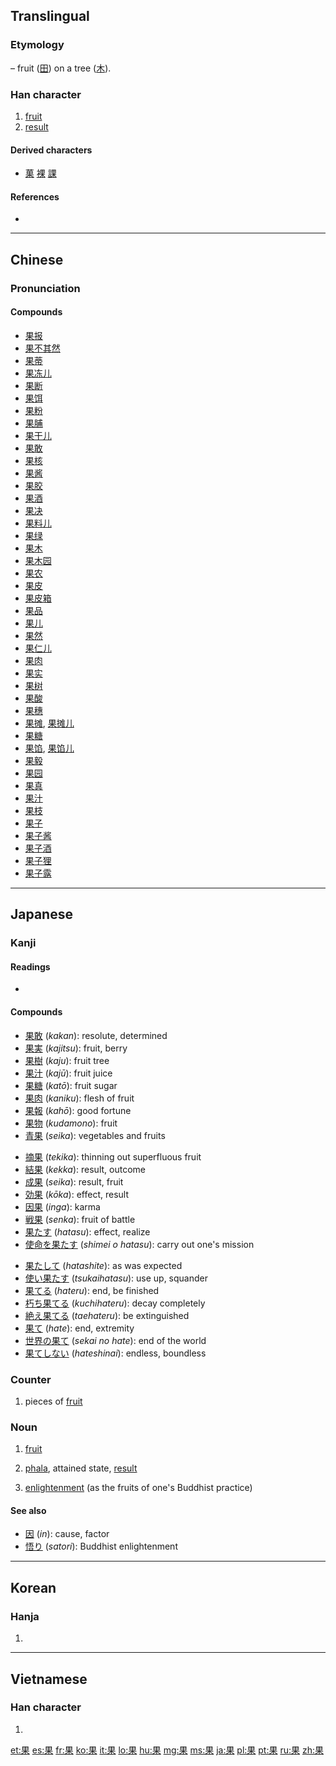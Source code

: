 {{also|杲}}
==Translingual==
{{stroke order|strokes=8}}

===Etymology===
{{Han compound|田|t1=fruit|木|t2=tree|ls=p}} – fruit ([[田]]) on a tree ([[木]]).

===Han character===
{{Han char|rn=75|rad=木|as=04|sn=8|four=6090<sub>4</sub>|canj=[[田]][[木]] (WD)}}

# [[fruit]]
# [[result]]

====Derived characters====
* [[菓]] [[裸]] [[課]]

====References====
* {{Han ref|kx=0516.110|dkj=14556|dj=0904.050|hdz=21168.110|uh=679C|ud=26524|bh=AA47|bd=43591}}

----

==Chinese==
{{zh-hanzi-box|[[果]]}}

===Pronunciation===
{{zh-pron
|m=guǒ
|c=gwo2
|h=pfs=kó
|mn=kó/kóe/ké
|mc=y
|oc=y
|ma=
|cat=
}}

====Compounds====
* [[果报]]
* [[果不其然]]
* [[果蒂]]
* [[果冻儿]]
* [[果断]]
* [[果饵]]
* [[果粉]]
* [[果脯]]
* [[果干儿]]
* [[果敢]]
* [[果核]]
* [[果酱]]
* [[果胶]]
* [[果酒]]
* [[果决]]
* [[果料儿]]
* [[果绿]]
* [[果木]]
* [[果木园]]
* [[果农]]
* [[果皮]]
* [[果皮箱]]
* [[果品]]
* [[果儿]]
* [[果然]]
* [[果仁儿]]
* [[果肉]]
* [[果实]]
* [[果树]]
* [[果酸]]
* [[果穗]]
* [[果摊]], [[果摊儿]]
* [[果糖]]
* [[果馅]], [[果馅儿]]
* [[果毅]]
* [[果园]]
* [[果真]]
* [[果汁]]
* [[果枝]]
* [[果子]]
* [[果子酱]]
* [[果子酒]]
* [[果子狸]]
* [[果子露]]

----

==Japanese==

===Kanji===
{{ja-kanji|grade=4|rs=木04}}

====Readings====
* {{ja-readings|on=[[か]] (''ka'')|kun=[[はたす]] ([[果たす]], ''hatasu''), [[はたす]] ([[果す]], ''hatasu''), [[はてる]] ([[果てる]], ''hateru''), [[はて]] ([[果て]], ''hate'')|nanori=[[み]] (''mi'')}}

====Compounds====
{{top3}}
* [[果敢]] (''kakan''): resolute, determined
* [[果実]] (''kajitsu''): fruit, berry
* [[果樹]] (''kaju''): fruit tree
* [[果汁]] (''kajū''): fruit juice
* [[果糖]] (''katō''): fruit sugar
* [[果肉]] (''kaniku''): flesh of fruit
* [[果報]] (''kahō''): good fortune
* [[果物]] (''kudamono''): fruit
* [[青果]] (''seika''): vegetables and fruits
{{mid3}}
* [[摘果]] (''tekika''): thinning out superfluous fruit
* [[結果]] (''kekka''): result, outcome
* [[成果]] (''seika''): result, fruit
* [[効果]] (''kōka''): effect, result
* [[因果]] (''inga''): karma
* [[戦果]] (''senka''): fruit of battle
* [[果たす]] (''hatasu''): effect, realize
* [[使命を果たす]] (''shimei o hatasu''): carry out one's mission
{{mid3}}
* [[果たして]] (''hatashite''): as was expected
* [[使い果たす]] (''tsukaihatasu''): use up, squander
* [[果てる]] (''hateru''): end, be finished
* [[朽ち果てる]] (''kuchihateru''): decay completely
* [[絶え果てる]] (''taehateru''): be extinguished
* [[果て]] (''hate''): end, extremity
* [[世界の果て]] (''sekai no hate''): end of the world
* [[果てしない]] (''hateshinai''): endless, boundless
{{bottom}}

===Counter===
{{ja-pos|か|counter}} 

# pieces of [[fruit]]

===Noun===
{{ja-noun|か}}

# [[fruit]]
# {{context|Buddhism|lang=ja|sort=か}} [[phala]], attained state, [[result]]
# {{context|Buddhism|lang=ja|sort=か}} [[enlightenment]] (as the fruits of one's Buddhist practice)

====See also====
* [[因]] (''in''): cause, factor
* [[悟り]] (''satori''): Buddhist enlightenment

----

==Korean==

===Hanja===
{{ko-hanja|hangeul=과|eumhun=|rv=gwa|mr=kwa|y=kwa}}

# {{defn|lang=ko|sort=木04}}

----

==Vietnamese==

===Han character===
{{vi-hantu|[[quả]], [[hủ]]|rs=木04}}

# {{defn|lang=vi|sort=木04}}

[[et:果]]
[[es:果]]
[[fr:果]]
[[ko:果]]
[[it:果]]
[[lo:果]]
[[hu:果]]
[[mg:果]]
[[ms:果]]
[[ja:果]]
[[pl:果]]
[[pt:果]]
[[ru:果]]
[[zh:果]]